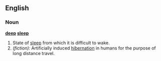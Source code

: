 ==English==

===Noun===
'''[[deep]] [[sleep]]'''

# State of [[sleep]] from which it is difficult to wake.
# ''(fiction):'' Artificially induced [[hibernation]] in humans for the purpose of long distance travel.